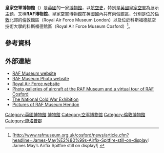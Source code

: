 {{Infobox Museum
 |name          = Royal Air Force Museum London<br/>皇家空軍博物館
 |image         = Raf-first-100-years credit-jigsaw.jpg
 |imagesize     = 350
 |established   = {{Start date and age|1972|11|15|df=yes}}
 |location      = {{UK}}[[倫敦|倫敦]][[甘霖區|甘霖區]] <br/>（Colindale, London, NW9, United Kingdom）
 |type          = [[航空博物馆|航空博物馆]]
 |visitors      = 501,331 (2018)<ref name="ALVA 2018 visitor numbers">{{cite web |title=ALVA - Association of Leading Visitor Attractions |url=http://www.alva.org.uk/details.cfm?p=423 |website=www.alva.org.uk |accessdate=27 July 2019 |archive-date=2018-02-10 |archive-url=https://web.archive.org/web/20180210200808/http://www.alva.org.uk/details.cfm?p=423 |dead-url=no }}</ref>
 |publictransit = {{rail-interchange|london|underground}} {{lus|Colindale}}
 |website       = {{url|http://www.rafmuseum.org.uk}}
}}

'''皇家空軍博物館'''（{{lang-en|Royal Air Force Museum}}）是[[英國|英國]]的一家[[博物館|博物館]]，以[[航空史|航空史]]，特別是[[英國皇家空軍|英國皇家空軍]]為展示主題，又稱'''RAF博物館'''。皇家空軍博物館在英國國內共有兩個館區，分別是位於[[倫敦|倫敦]]北郊的倫敦館區（Royal Air Force Museum London）以及位於科斯福德航空技術大學的科斯福德館區（Royal Air Force Museum Cosford）<ref>[http://www.rafmuseum.org.uk/cosford/news/article.cfm?headline=James-May%E2%80%99s-Airfix-Spitfire-still-on-display! James May’s Airfix Spitfire still on display!] {{webarchive|url=https://web.archive.org/web/20120116134144/http://www.rafmuseum.org.uk/cosford/news/article.cfm?headline=James-May%E2%80%99s-Airfix-Spitfire-still-on-display%21 |date=2012-01-16 }} </ref>。

== 參考資料 ==
{{reflist}}

== 外部連結 ==
{{Commons|Category:RAF Museum London}} 
* [http://www.rafmuseum.org.uk/ RAF Museum website] {{Wayback|url=http://www.rafmuseum.org.uk/ |date=20110211014509 }}
* [http://www.rafmuseumphotos.com/ RAF Museum Photo website] {{Wayback|url=http://www.rafmuseumphotos.com/ |date=20160417194718 }}
* [http://www.raf.mod.uk/ Royal Air Force website] {{Wayback|url=http://www.raf.mod.uk/ |date=20071225002038 }}
* [https://web.archive.org/web/20081121125841/http://aviation.elettra.co.uk/rafmuseum/ Photo galleries of aircraft at the RAF Museum and a virtual tour of RAF Cosford]
* [https://web.archive.org/web/20080710054417/http://www.nationalcoldwarexhibition.org.uk/ The National Cold War Exhibition]
* [https://web.archive.org/web/20080320022518/http://www.mad-web.org/Pages/Gallery/2141/ Pictures of RAF Museum Hendon]

{{coord|51|35|56|N|0|14|19|W|region:GB_type:landmark|display=title}}
{{英国军队}}
{{英國皇家空軍}}
[[Category:英國博物館|Category:英國博物館]]
[[Category:英國皇家空軍|博物館]]
[[Category:空军博物馆|Category:空军博物馆]]
[[Category:倫敦博物館|Category:倫敦博物館]]
[[Category:施洛普郡|Category:施洛普郡]]